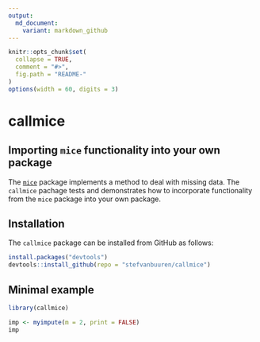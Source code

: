 ---
output:
  md_document:
    variant: markdown_github
---

<!-- README.md is generated from README.Rmd. Please edit that file -->

```{r, echo = FALSE}
knitr::opts_chunk$set(
  collapse = TRUE,
  comment = "#>",
  fig.path = "README-"
)
options(width = 60, digits = 3)
```

# callmice

## Importing `mice` functionality into your own package

The [`mice`](https://cran.r-project.org/package=mice) package
implements a method to deal with missing data. The `callmice` 
pachage tests and demonstrates how to incorporate functionality
from the `mice` package into your own package.

## Installation

The `callmice` package can be installed from GitHub as follows: 

```{r eval = FALSE}
install.packages("devtools")
devtools::install_github(repo = "stefvanbuuren/callmice")
```


## Minimal example

```{r}
library(callmice)

imp <- myimpute(m = 2, print = FALSE)
imp
```
